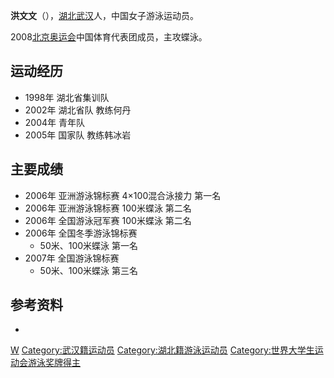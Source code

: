 {{Infobox Swimmer
| swimmername = 洪文文
| image =
| imagesize =
| caption =
| fullname = 洪文文
| nicknames =
| nationality = {{PRC}}
| strokes = 混合泳
| club = 湖北游泳队
| collegeteam =
| birth_date = {{birth date and age|1986|8|22}}
| birth_place = [[湖北|湖北]][[武汉|武汉]]
| death_date =
| death_place =
| height = 175 cm
| weight = 60 kg
| medaltemplates =
{{MedalCountry | {{CHN}} }}
{{MedalSport|[[游泳|游泳]]}}
{{MedalCompetition|[[東亞運動會|東亞運動會]]}}
{{MedalBronze|[[2009年東亞運動會|2009 香港]]| [[2009年東亞運動會游泳比賽|50米蝶泳]]}}
}}

'''洪文文'''（{{bd|1986年|8月22日||}}），[[湖北|湖北]][[武汉|武汉]]人，中国女子游泳运动员。

2008[[2008年夏季奥林匹克运动会|北京奥运会]]中国体育代表团成员，主攻蝶泳。

== 运动经历 ==

* 1998年 湖北省集训队
* 2002年 湖北省队 教练何丹
* 2004年 青年队
* 2005年 国家队 教练韩冰岩

== 主要成绩 ==

* 2006年 亚洲游泳锦标赛 4×100混合泳接力 第一名
* 2006年 亚洲游泳锦标赛 100米蝶泳 第二名
* 2006年 全国游泳冠军赛 100米蝶泳 第二名
* 2006年 全国冬季游泳锦标赛
** 50米、100米蝶泳 第一名
* 2007年 全国游泳锦标赛
** 50米、100米蝶泳 第三名

== 参考资料 ==

<div class="references-small">
<references/>
* {{cite web |url=http://2008teamchina.olympic.cn/index.php/personview/persons/5349 |title=2008北京奥运会中国体育代表团成员名录 |accessdate=2009-08-31 |publisher=[[中国奥委会|中国奥委会]] |archive-date=2019-10-05 |archive-url=https://web.archive.org/web/20191005174315/http://2008teamchina.olympic.cn/index.php/personview/persons/5349 |dead-url=no }}
</div>

{{游泳人物小作品}}
{{2008 China Olympic Swimming Team}}
{{DEFAULTSORT:H}}
[[Category:洪姓|W]]
[[Category:武汉籍运动员|Category:武汉籍运动员]]
[[Category:湖北籍游泳运动员|Category:湖北籍游泳运动员]]
[[Category:世界大学生运动会游泳奖牌得主|Category:世界大学生运动会游泳奖牌得主]]